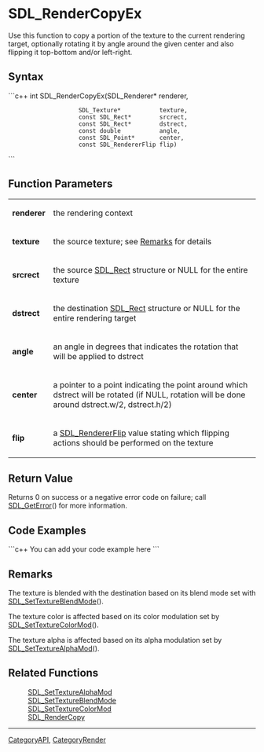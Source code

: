 <!-- pragma section-numbers off -->
<!-- pragma disable-camelcase -->

= SDL_RenderCopyEx =
Use this function to copy a portion of the texture to the current rendering target, optionally rotating it by angle around the given center and also flipping it top-bottom and/or left-right.


== Syntax ==
```c++
int SDL_RenderCopyEx(SDL_Renderer*          renderer,
                     SDL_Texture*           texture,
                     const SDL_Rect*        srcrect,
                     const SDL_Rect*        dstrect,
                     const double           angle,
                     const SDL_Point*       center,
                     const SDL_RendererFlip flip)
```

== Function Parameters ==
{|
|'''renderer'''
|the rendering context
|-
|'''texture'''
|the source texture; see [[#Remarks|Remarks]] for details
|-
|'''srcrect'''
|the source [[SDL_Rect]] structure or NULL for the entire texture
|-
|'''dstrect'''
|the destination [[SDL_Rect]] structure or NULL for the entire rendering target
|-
|'''angle'''
|an angle in degrees that indicates the rotation that will be applied to dstrect
|-
|'''center'''
|a pointer to a point indicating the point around which dstrect will be rotated (if NULL, rotation will be done around dstrect.w/2, dstrect.h/2)
|-
|'''flip'''
|a [[SDL_RendererFlip]] value stating which flipping actions should be performed on the texture
|}
== Return Value ==
Returns 0 on success or a negative error code on failure; call [[SDL_GetError]]() for more information.

== Code Examples ==
```c++
You can add your code example here
```

== Remarks ==
The texture is blended with the destination based on its blend mode set with [[SDL_SetTextureBlendMode]]().

The texture color is affected based on its color modulation set by [[SDL_SetTextureColorMod]]().  

The texture alpha is affected based on its alpha modulation set by [[SDL_SetTextureAlphaMod]]().

== Related Functions ==
:[[SDL_SetTextureAlphaMod]]
:[[SDL_SetTextureBlendMode]]
:[[SDL_SetTextureColorMod]]
:[[SDL_RenderCopy]]

----
[[CategoryAPI]], [[CategoryRender]]
